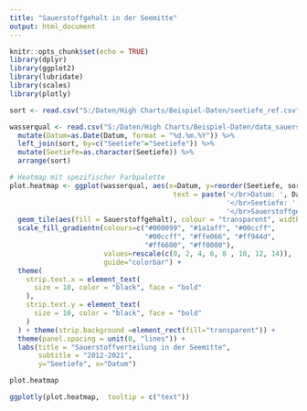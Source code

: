 ---
title: "Sauerstoffgehalt in der Seemitte"
output: html_document
---

```{r setup, include=FALSE}
knitr::opts_chunk$set(echo = TRUE)
library(dplyr)
library(ggplot2)
library(lubridate)
library(scales)
library(plotly)

sort <- read.csv("S:/Daten/High Charts/Beispiel-Daten/seetiefe_ref.csv", header = TRUE, sep=";")

wasserqual <- read.csv("S:/Daten/High Charts/Beispiel-Daten/data_sauerstoff_see.csv", header = TRUE, sep=";") %>% 
  mutate(Datum=as.Date(Datum, format = "%d.%m.%Y")) %>% 
  left_join(sort, by=c("Seetiefe"="Seetiefe")) %>% 
  mutate(Seetiefe=as.character(Seetiefe)) %>% 
  arrange(sort)

# Heatmap mit spezifischer Farbpalette
plot.heatmap <- ggplot(wasserqual, aes(x=Datum, y=reorder(Seetiefe, sort),  
                                        text = paste('</br>Datum: ', Datum,
                                                     '</br>Seetiefe: ', Seetiefe, "m",
                                                     '</br>Sauerstoffgehalt: ', Sauerstoffgehalt, 'mg/L'))) +
  geom_tile(aes(fill = Sauerstoffgehalt), colour = "transparent", width = 50, height = 2) +
  scale_fill_gradientn(colours=c("#000099", "#1a1aff", "#00ccff",
                                 "#00ccff", "#ffe066", "#ff944d",
                                 "#ff6600", "#ff0000"),
                       values=rescale(c(0, 2, 4, 6, 8 , 10, 12, 14)),
                       guide="colorbar") + 
  theme(
    strip.text.x = element_text(
      size = 10, color = "black", face = "bold"
    ),
    strip.text.y = element_text(
      size = 10, color = "black", face = "bold"
    )
  ) + theme(strip.background =element_rect(fill="transparent")) + 
  theme(panel.spacing = unit(0, "lines")) +
  labs(title = "Sauerstoffverteilung in der Seemitte", 
       subtitle = "2012-2021",
       y="Seetiefe", x="Datum") 

```


```{r include=FALSE}
plot.heatmap
```


```{r echo=FALSE}
ggplotly(plot.heatmap,  tooltip = c("text"))

```

